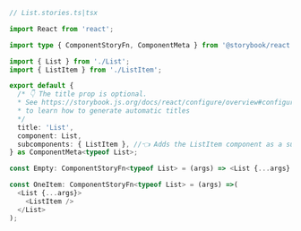 ```ts
// List.stories.ts|tsx

import React from 'react';

import type { ComponentStoryFn, ComponentMeta } from '@storybook/react';

import { List } from './List';
import { ListItem } from './ListItem';

export default {
  /* 👇 The title prop is optional.
  * See https://storybook.js.org/docs/react/configure/overview#configure-story-loading
  * to learn how to generate automatic titles
  */
  title: 'List',
  component: List,
  subcomponents: { ListItem }, //👈 Adds the ListItem component as a subcomponent
} as ComponentMeta<typeof List>;

const Empty: ComponentStoryFn<typeof List> = (args) => <List {...args} />;

const OneItem: ComponentStoryFn<typeof List> = (args) =>(
  <List {...args}>
    <ListItem />
  </List>
);
```
